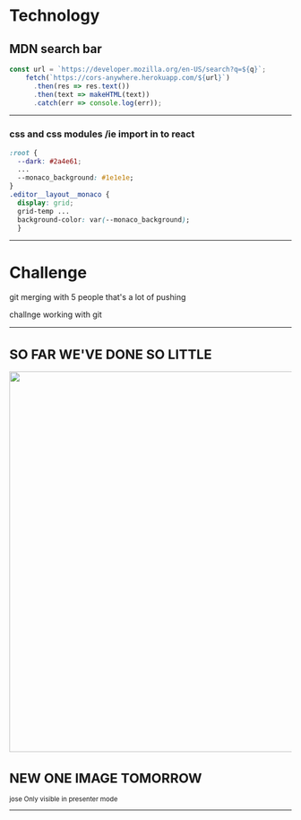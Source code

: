 

# Technology

## MDN search bar

```jsx
const url = `https://developer.mozilla.org/en-US/search?q=${q}`;
    fetch(`https://cors-anywhere.herokuapp.com/${url}`)
      .then(res => res.text())
      .then(text => makeHTML(text))
      .catch(err => console.log(err));
```

---

### css and css modules /ie import in to react

```css
:root {
  --dark: #2a4e61;
  ...
  --monaco_background: #1e1e1e;
}
.editor__layout__monaco {
  display: grid;
  grid-temp ...
  background-color: var(--monaco_background);
  }
```

---

# Challenge 

git merging with 5 people 
that's a lot of pushing


challnge working with git


<Small name='Jose' quote='Shit, I knew I forgot to change my github photo!!'/>


---
# SO FAR WE'VE DONE SO LITTLE

<img width="678px" src="./github.png" />

# NEW ONE IMAGE TOMORROW

<Notes>
    jose
  Only visible in presenter mode
</Notes>

---